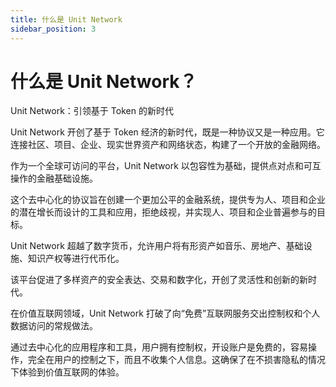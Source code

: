 ```yaml
---
title: 什么是 Unit Network
sidebar_position: 3
---
```


# 什么是 Unit Network？

Unit Network：引领基于 Token 的新时代

Unit Network 开创了基于 Token 经济的新时代，既是一种协议又是一种应用。它连接社区、项目、企业、现实世界资产和网络状态，构建了一个开放的金融网络。

作为一个全球可访问的平台，Unit Network 以包容性为基础，提供点对点和可互操作的金融基础设施。

这个去中心化的协议旨在创建一个更加公平的金融系统，提供专为人、项目和企业的潜在增长而设计的工具和应用，拒绝歧视，并实现人、项目和企业普遍参与的目标。

Unit Network 超越了数字货币，允许用户将有形资产如音乐、房地产、基础设施、知识产权等进行代币化。

该平台促进了多样资产的安全表达、交易和数字化，开创了灵活性和创新的新时代。

在价值互联网领域，Unit Network 打破了向“免费”互联网服务交出控制权和个人数据访问的常规做法。

通过去中心化的应用程序和工具，用户拥有控制权，开设账户是免费的，容易操作，完全在用户的控制之下，而且不收集个人信息。这确保了在不损害隐私的情况下体验到价值互联网的体验。
